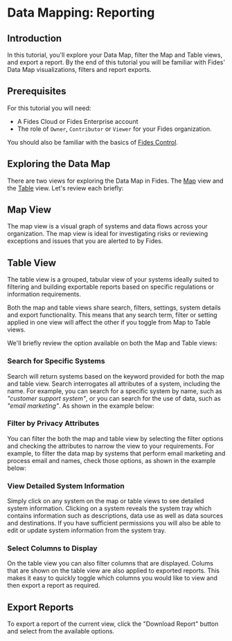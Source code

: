 
# Data Mapping: Reporting

<TutorialKey duration="9" product="Fides" topic="Reporting" video="true" interactive="true"/>

## Introduction

In this tutorial, you'll explore your Data Map, filter the Map and Table views, and export a report. By the end of this tutorial you will be familiar with Fides' Data Map visualizations, filters and report exports.

## Prerequisites

For this tutorial you will need:

* A Fides Cloud or Fides Enterprise account
* The role of `Owner`, `Contributor` or `Viewer` for your Fides organization.

You should also be familiar with the basics of [Fides Control](#LINK).

## Exploring the Data Map

There are two views for exploring the Data Map in Fides. The [Map](#map-view) view and the [Table](#table-view) view. Let's review each briefly:

## Map View
The map view is a visual graph of systems and data flows across your organization. The map view is ideal for investigating risks or reviewing exceptions and issues that you are alerted to by Fides.
<Screenshot img="/assets/img/tutorials/data-mapping-map.gif" description="Map View" mw="700" />

## Table View
The table view is a grouped, tabular view of your systems ideally suited to filtering and building exportable reports based on specific regulations or information requirements.
<Screenshot img="/assets/img/tutorials/data-mapping-table.gif" description="Map View" mw="700" />

Both the map and table views share search, filters, settings, system details and export functionality. This means that any search term, filter or setting applied in one view will affect the other if you toggle from Map to Table views.

We'll briefly review the option available on both the Map and Table views:

### Search for Specific Systems
Search will return systems based on the keyword provided for both the map and table view. Search interrogates all attributes of a system, including the name. For example, you can search for a specific system by name, such as _"customer support system"_, or you can search for the use of data, such as _"email marketing"_. As shown in the example below:

<Screenshot img="/assets/img/tutorials/data-mapping-search.gif" description="Searching for systems on the data map" mw="700" />

### Filter by Privacy Attributes
You can filter the both the map and table view by selecting the filter options and checking the attributes to narrow the view to your requirements. For example, to filter the data map by systems that perform email marketing and process email and names, check those options, as shown in the example below:

<Screenshot img="/assets/img/tutorials/data-mapping-filter.gif" description="Filtering systems on the data map" mw="700" />

### View Detailed System Information
Simply click on any system on the map or table views to see detailed system information. Clicking on a system reveals the system tray which contains information such as descriptions, data use as well as data sources and destinations. If you have sufficient permissions you will also be able to edit or update system information from the system tray.

<Screenshot img="/assets/img/tutorials/data-mapping-view-details.gif" description="View system details on the data map" mw="700" />

### Select Columns to Display
On the table view you can also filter columns that are displayed. Colums that are shown on the table view are also applied to exported reports. This makes it easy to quickly toggle which columns you would like to view and then export a report as required. 


<Screenshot img="/assets/img/tutorials/data-mapping-columns.gif" description="Toggle columns to display on data map" mw="700" />

## Export Reports
To export a report of the current view, click the "Download Report" button and select from the available options. 
<Screenshot img="/assets/img/tutorials/data-mapping-export.gif" description="Export a report from the current data map view" mw="700" />
